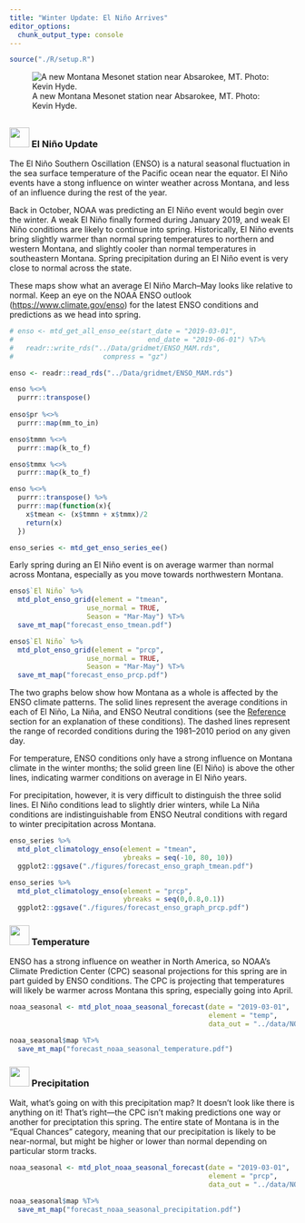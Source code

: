 ```yaml
---
title: "Winter Update: El Niño Arrives"
editor_options: 
  chunk_output_type: console
---
```


```r
source("./R/setup.R")
```

![A new Montana Mesonet station near Absarokee, MT. Photo: Kevin Hyde.](./img/Kevin_Hyde_absarokee.jpg)

## {- .tabset .tabset-fade .tabset-pills}

### <img src="icons/enso.svg" width="35px"/> El Niño Update {-}

The El Niño Southern Oscillation (ENSO) is a natural seasonal fluctuation in the sea surface temperature of the Pacific ocean near the equator. El Niño events have a stong influence on winter weather across Montana, and less of an influence during the rest of the year.

Back in October, NOAA was predicting an El Niño event would begin over the winter. A weak El Niño finally formed during January 2019, and weak El Niño conditions are likely to continue into spring. Historically, El Niño events bring slightly warmer than normal spring temperatures to northern and western Montana, and slightly cooler than normal temperatures in southeastern Montana. Spring precipitation during an El Niño event is very close to normal across the state.

These maps show what an average El Niño March--May looks like relative to normal. Keep an eye on the NOAA ENSO outlook ([https://www.climate.gov/enso](https://www.climate.gov/enso)) for the latest ENSO conditions and predictions as we head into spring.

```r
# enso <- mtd_get_all_enso_ee(start_date = "2019-03-01",
#                                 end_date = "2019-06-01") %T>%
#   readr::write_rds("../Data/gridmet/ENSO_MAM.rds",
#                      compress = "gz")

enso <- readr::read_rds("../Data/gridmet/ENSO_MAM.rds")

enso %<>%
  purrr::transpose()
  
enso$pr %<>%
  purrr::map(mm_to_in)

enso$tmmn %<>%
  purrr::map(k_to_f)

enso$tmmx %<>%
  purrr::map(k_to_f)

enso %<>%
  purrr::transpose() %>%
  purrr::map(function(x){
    x$tmean <- (x$tmmn + x$tmmx)/2
    return(x)
  })

enso_series <- mtd_get_enso_series_ee()

```

Early spring during an El Niño event is on average warmer than normal across Montana, especially as you move towards northwestern Montana.

```r

enso$`El Niño` %>%
  mtd_plot_enso_grid(element = "tmean",
                   use_normal = TRUE,
                   Season = "Mar-May") %T>%
  save_mt_map("forecast_enso_tmean.pdf")

enso$`El Niño` %>%
  mtd_plot_enso_grid(element = "prcp",
                   use_normal = TRUE,
                   Season = "Mar-May") %T>%
  save_mt_map("forecast_enso_prcp.pdf")

```

The two graphs below show how Montana as a whole is affected by the ENSO climate patterns. The solid lines represent the average conditions in each of El Niño, La Niña, and ENSO Neutral conditions (see the [Reference](./reference.html) section for an explanation of these conditions). The dashed lines represent the range of recorded conditions during the 1981--2010 period on any given day.

For temperature, ENSO conditions only have a strong influence on Montana climate in the winter months; the solid green line (El Niño) is above the other lines, indicating warmer conditions on average in El Niño years.

For precipitation, however, it is very difficult to distinguish the three solid lines. El Niño conditions lead to slightly drier winters, while La Niña conditions are indistinguishable from ENSO Neutral conditions with regard to winter precipitation across Montana.

```r

enso_series %>%
  mtd_plot_climatology_enso(element = "tmean",
                            ybreaks = seq(-10, 80, 10))
  ggplot2::ggsave("./figures/forecast_enso_graph_tmean.pdf")

enso_series %>%
  mtd_plot_climatology_enso(element = "prcp",
                            ybreaks = seq(0,0.8,0.1))
  ggplot2::ggsave("./figures/forecast_enso_graph_prcp.pdf")

```


### <img src="icons/temperature.svg" width="35px"/> Temperature {-}
ENSO has a strong influence on weather in North America, so NOAA's Climate Prediction Center (CPC) seasonal projections for this spring are in part guided by ENSO conditions. The CPC is projecting that temperatures will likely be warmer across Montana this spring, especially going into April.

```r

noaa_seasonal <- mtd_plot_noaa_seasonal_forecast(date = "2019-03-01",
                                                 element = "temp",
                                                 data_out = "../data/NOAA_seasonal")

noaa_seasonal$map %T>%
  save_mt_map("forecast_noaa_seasonal_temperature.pdf")
```

### <img src="icons/precipitation.svg" width="35px"/> Precipitation {-}
Wait, what's going on with this precipitation map? It doesn't look like there is anything on it! That's right---the CPC isn't making predictions one way or another for preciptation this spring. The entire state of Montana is in the "Equal Chances" category, meaning that our precipitation is likely to be near-normal, but might be higher or lower than normal depending on particular storm tracks. 

```r

noaa_seasonal <- mtd_plot_noaa_seasonal_forecast(date = "2019-03-01",
                                                 element = "prcp",
                                                 data_out = "../data/NOAA_seasonal")

noaa_seasonal$map %T>%
  save_mt_map("forecast_noaa_seasonal_precipitation.pdf")

```

<!-- ### <img src="icons/drought.svg" width="35px"/> Drought {-} -->
<!-- The three month drought outlook suggests that drought will persist through August in Daniels, Sheridan, and Roosevelt counties. Due to late may rainfall these counties were recently downgraded to “abnormally dry.” Drought development is not predicted for the remainder of the state; however, drought development may still be possible given the uncertain seasonal forecast (above) for eastern portions of the state and warmer and drier than normal forecast for western portions of the state. For example, portions of Valley, Phillips, and Blaine counties have been designated as abnormally dry due to lack of rainfall in the past month and drying soil conditions. -->

<!-- ```{r future-seasonal-drought, fig.retina = 2, fig.align = "center", out.width = '100%', collapse=TRUE, results='hold', message=FALSE, warning=FALSE, cache=TRUE} -->

<!-- future_seasonal_drought <- mtd_plot_noaa_drought_outlook(date = "2019-03-01", -->
<!--                               data_out = "../data/NOAA_droughtlook") -->

<!-- future_seasonal_drought$map -->

<!-- ``` -->

